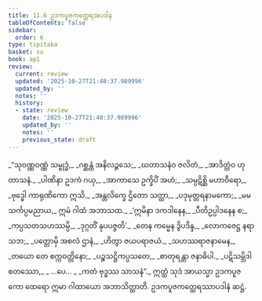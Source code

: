 ```yaml
---
title: 11.6 ဥဒကပူဇကတ္ထေရအပဒါန
tableOfContents: false
sidebar:
  order: 6
type: tipitaka
basket: su
book: ap1
review:
  current: review
  updated: '2025-10-27T21:48:37.989996'
  updated_by: ''
  notes: ''
  history:
  - state: review
    date: '2025-10-27T21:48:37.989996'
    updated_by: ''
    notes: ''
    previous_state: draft
---
```



<ReviewStatus review={frontmatter.review} showDetails={true} />

<HypothesisAnnotation frontmatter={frontmatter} />

<DynamicBreadcrumb />

<Division number="29" book="ap1" e="ch" v="20" p="157">

<Paragraph number="1890" type="verses" book="ap1">
_“သုဝဏ္ဏဝဏ္ဏံ သမ္ဗုဒ္ဓံ,_  
_ဂစ္ဆန္တံ အနိလဉ္ဇသေ;_  
_ဃတာသနံဝ ဇလိတံ,_  
_အာဒိတ္တံဝ ဟုတာသနံ._  

</Paragraph>

</Division>
<Division number="30" book="ap1" e="ch" v="20" p="157">

<Paragraph number="1891" type="verses" book="ap1">
_ပါဏိနာ ဥဒကံ ဂယှ,_  
_အာကာသေ ဥက္ခိပိံ အဟံ;_  
_သမ္ပဋိစ္ဆိ မဟာဝီရော,_  
_ဗုဒ္ဓေါ ကာရုဏိကော ဣသိ._  

</Paragraph>

</Division>
<Division number="31" book="ap1" e="ch" v="20" p="157">

<Paragraph number="1892" type="verses" book="ap1">
_အန္တလိက္ခေ ဌိတော သတ္ထာ,_  
_ပဒုမုတ္တရနာမကော;_  
_မမ သင်္ကပ္ပမညာယ,_  
ဣမံ ဂါထံ အဘာသထ._  

</Paragraph>

</Division>
<Division number="32" book="ap1" e="ch" v="20" p="157">

<Paragraph number="1893" type="verses" book="ap1">
_‘ဣမိနာ ဒကဒါနေန,_  
_ပီတိဥပ္ပါဒနေန စ;_  
_ကပ္ပသတသဟဿမ္ပိ,_  
_ဒုဂ္ဂတိံ နုပပဇ္ဇတိ’._  

</Paragraph>

</Division>
<Division number="33" book="ap1" e="ch" v="20" p="157">

<Paragraph number="1894" type="verses" book="ap1">
_တေန ကမ္မေန ဒွိပဒိန္ဒ,_  
_လောကဇေဋ္ဌ နရာသဘ;_  
_ပတ္တောမှိ အစလံ ဌာနံ,_  
_ဟိတွာ ဇယပရာဇယံ._  

</Paragraph>

</Division>
<Division number="34" book="ap1" e="ch" v="20" p="157">

<Paragraph number="1895" type="verses" book="ap1">
_သဟဿရာဇနာမေန,_  
_တယော တေ စက္ကဝတ္တိနော;_  
_ပဉ္စသဋ္ဌိကပ္ပသတေ,_  
_စာတုရန္တာ ဇနာဓိပါ._  

</Paragraph>

</Division>
<Division number="35" book="ap1" e="ch" v="20" p="157">

<Paragraph number="1896" type="verses" book="ap1">
_ပဋိသမ္ဘိဒါ စတဿော,_  
_ …ပေ… _  
_ကတံ ဗုဒ္ဓဿ သာသနံ”._  

</Paragraph>

<Paragraph number="1897" book="ap1">
ဣတ္ထံ သုဒံ အာယသ္မာ ဥဒကပူဇကော ထေရော ဣမာ ဂါထာယော အဘာသိတ္ထာတိ.

</Paragraph>
</Division>

<Paragraph number="1898" type="center" book="ap1">
ဥဒကပူဇကတ္ထေရဿာပဒါနံ ဆဋ္ဌံ.
</Paragraph>